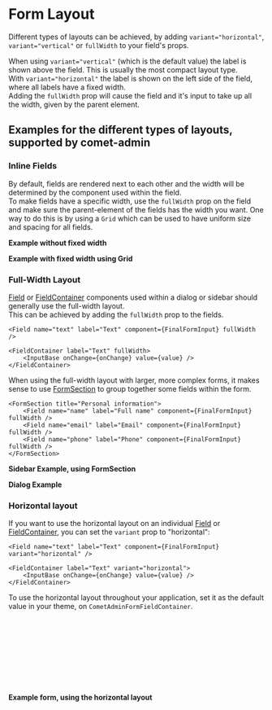 

<Meta of={LayoutStories} />

# Form Layout

Different types of layouts can be achieved, by adding `variant="horizontal"`, `variant="vertical"` or `fullWidth` to your field's props.

When using `variant="vertical"` (which is the default value) the label is shown above the field. This is usually the most compact layout type.  
With `variant="horizontal"` the label is shown on the left side of the field, where all labels have a fixed width.  
Adding the `fullWidth` prop will cause the field and it's input to take up all the width, given by the parent element.

## Examples for the different types of layouts, supported by comet-admin

### Inline Fields

By default, fields are rendered next to each other and the width will be determined by the component used within the field.  
To make fields have a specific width, use the `fullWidth` prop on the field and make sure the parent-element of the fields has the width you want.
One way to do this is by using a `Grid` which can be used to have uniform size and spacing for all fields.

**Example without fixed width**

<Canvas of={LayoutStories.InlineFields} />

**Example with fixed width using Grid**

<Canvas of={LayoutStories.GridLayout} />

### Full-Width Layout

[Field](?path=/docs/docs-form-components-field--docs) or [FieldContainer](?path=/docs/docs-form-components-fieldcontainer--docs) components used within a dialog or sidebar should generally use the full-width layout.  
This can be achieved by adding the `fullWidth` prop to the fields.

```tsx
<Field name="text" label="Text" component={FinalFormInput} fullWidth />
```

```tsx
<FieldContainer label="Text" fullWidth>
    <InputBase onChange={onChange} value={value} />
</FieldContainer>
```

When using the full-width layout with larger, more complex forms, it makes sense to use [FormSection](?path=/docs/docs-form-components-formsection--docs) to group together some fields within the form.

```tsx
<FormSection title="Personal information">
    <Field name="name" label="Full name" component={FinalFormInput} fullWidth />
    <Field name="email" label="Email" component={FinalFormInput} fullWidth />
    <Field name="phone" label="Phone" component={FinalFormInput} fullWidth />
</FormSection>
```

**Sidebar Example, using FormSection**

<Canvas of={LayoutStories.FieldsInSidebar} />

**Dialog Example**

<Canvas of={LayoutStories.FieldsInDialog} />

### Horizontal layout

If you want to use the horizontal layout on an individual [Field](?path=/docs/docs-form-components-field--docs) or [FieldContainer](?path=/docs/docs-form-components-fieldcontainer--docs), you can set the `variant` prop to "horizontal":

```tsx
<Field name="text" label="Text" component={FinalFormInput} variant="horizontal" />
```

```tsx
<FieldContainer label="Text" variant="horizontal">
    <InputBase onChange={onChange} value={value} />
</FieldContainer>
```

To use the horizontal layout throughout your application, set it as the default value in your theme, on `CometAdminFormFieldContainer`.

```ts
const theme = createCometTheme({
    components: {
        CometAdminFormFieldContainer: {
            defaultProps: {
                variant: "horizontal",
            },
        },
    },
});
```

**Example form, using the horizontal layout**

<Canvas of={LayoutStories.HorizontalFields} />
